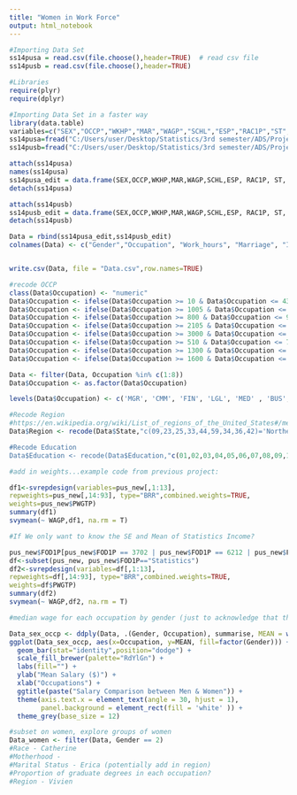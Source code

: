 ```yaml
---
title: "Women in Work Force"
output: html_notebook
---
```


```r
#Importing Data Set
ss14pusa = read.csv(file.choose(),header=TRUE)  # read csv file
ss14pusb = read.csv(file.choose(),header=TRUE)

#Libraries
require(plyr)
require(dplyr)
```

```r
#Importing Data Set in a faster way
library(data.table)
variables=c("SEX","OCCP","WKHP","MAR","WAGP","SCHL","ESP","RAC1P","ST","PAOC","PWGTP")
ss14pusa=fread("C:/Users/user/Desktop/Statistics/3rd semester/ADS/Project1/csv_pus/ss14pusa.csv",head=TRUE,select=variables)
ss14pusb=fread("C:/Users/user/Desktop/Statistics/3rd semester/ADS/Project1/csv_pus/ss14pusb.csv",head=TRUE,select=variables)
```

```r
attach(ss14pusa)
names(ss14pusa)
ss14pusa_edit = data.frame(SEX,OCCP,WKHP,MAR,WAGP,SCHL,ESP, RAC1P, ST, NOC, PWGTP)
detach(ss14pusa)

attach(ss14pusb)
ss14pusb_edit = data.frame(SEX,OCCP,WKHP,MAR,WAGP,SCHL,ESP, RAC1P, ST, NOC, PWGTP)
detach(ss14pusb)

Data = rbind(ss14pusa_edit,ss14pusb_edit)
colnames(Data) <- c("Gender","Occupation", "Work_hours", "Marriage", "Income", "Education" ,"Parental_Occupation", "Race", "State", "Children", "Weight")


write.csv(Data, file = "Data.csv",row.names=TRUE)
```


```r
#recode OCCP
class(Data$Occupation) <- "numeric"
Data$Occupation <- ifelse(Data$Occupation >= 10 & Data$Occupation <= 430, 1, Data$Occupation)
Data$Occupation <- ifelse(Data$Occupation >= 1005 & Data$Occupation <= 1240, 2, Data$Occupation)
Data$Occupation <- ifelse(Data$Occupation >= 800 & Data$Occupation <= 950, 3, Data$Occupation)
Data$Occupation <- ifelse(Data$Occupation >= 2105 & Data$Occupation <= 2160, 4, Data$Occupation)
Data$Occupation <- ifelse(Data$Occupation >= 3000 & Data$Occupation <= 3540, 5, Data$Occupation)
Data$Occupation <- ifelse(Data$Occupation >= 510 & Data$Occupation <= 740, 6, Data$Occupation)
Data$Occupation <- ifelse(Data$Occupation >= 1300 & Data$Occupation <= 1560, 7, Data$Occupation)
Data$Occupation <- ifelse(Data$Occupation >= 1600 & Data$Occupation <= 1965, 8, Data$Occupation)

Data <- filter(Data, Occupation %in% c(1:8))
Data$Occupation <- as.factor(Data$Occupation)

levels(Data$Occupation) <- c('MGR', 'CMM', 'FIN', 'LGL', 'MED' , 'BUS', 'ENG', 'SCI')

#Recode Region
#https://en.wikipedia.org/wiki/List_of_regions_of_the_United_States#/media/File:Census_Regions_and_Division_of_the_United_States.svg
Data$Region <- recode(Data$State,"c(09,23,25,33,44,59,34,36,42)='Northeast';c(17,18,26,38,55,19,20,27,29,31,38,46)='Mid West'; c(10,12,13,24,37,45,51,11,54,01,21,28,47,05,22,40,48)='South';c(04,08,16,30,32,35,49,50,02,06,15,41,53)='West'))

#Recode Education
Data$Education <- recode(Data$Education,"c(01,02,03,04,05,06,07,08,09,10,11)='~greade8';c(12,13,14,15,16,17,18,19)='grade9~college_nodegree';c(20,21)='associate/bachelor';c(22,23)='master/professional';c(24)='doctor')

```

```r
#add in weights...example code from previous project:

df1<-svrepdesign(variables=pus_new[,1:13], 
repweights=pus_new[,14:93], type="BRR",combined.weights=TRUE,
weights=pus_new$PWGTP)
summary(df1)
svymean(~ WAGP,df1, na.rm = T)

#If We only want to know the SE and Mean of Statistics Income?

pus_new$FOD1P[pus_new$FOD1P == 3702 | pus_new$FOD1P == 6212 | pus_new$FOD1P == 6202]<-"Statistics"
df<-subset(pus_new, pus_new$FOD1P=="Statistics")
df2<-svrepdesign(variables=df[,1:13], 
repweights=df[,14:93], type="BRR",combined.weights=TRUE,
weights=df$PWGTP)
summary(df2)
svymean(~ WAGP,df2, na.rm = T)
```

```r

#median wage for each occupation by gender (just to acknowledge that there *is* a gender gap)

Data_sex_occp <- ddply(Data, .(Gender, Occupation), summarise, MEAN = weighted.mean(Income, Weight, na.rm = T))
ggplot(Data_sex_occp, aes(x=Occupation, y=MEAN, fill=factor(Gender))) + 
  geom_bar(stat="identity",position="dodge") + 
  scale_fill_brewer(palette="RdYlGn") +
  labs(fill="") + 
  ylab("Mean Salary ($)") + 
  xlab("Occupations") + 
  ggtitle(paste("Salary Comparison between Men & Women")) + 
  theme(axis.text.x = element_text(angle = 30, hjust = 1), 
        panel.background = element_rect(fill = 'white' )) + 
  theme_grey(base_size = 12)

```

```r
#subset on women, explore groups of women
Data_women <- filter(Data, Gender == 2)
#Race - Catherine
#Motherhood - 
#Marital Status - Erica (potentially add in region)
#Proportion of graduate degrees in each occupation?
#Region - Vivien

```

```r

```